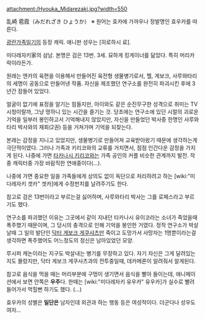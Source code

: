 attachment:/Hyouka_Midarezaki.jpg?width=550


乱崎 雹霞（みだれざき ひょうか） 
※ 원어는 효카에 가까우나 정발명인 효우카를 따른다.

[[광란가족일기]]의 등장 캐릭. 애니판 성우는 [히로하시 료].

미다레자키家의 삼남. 본명은 검은 13번. 3세. 묘하게 킹게이너를 닮았다. 특히 머리카락이라든가.

원래는 엔카의 육편을 이용해서 만들어진 육전형 생물병기로서, 헬, 게보크, 사루와타리의 세명이 공동으로 만들어낸 작품. 자신을 제조했던 연구소를 완전히 파괴시킨 후에 3년간 잠들어 있었다. 

얼굴이 없기에 표정을 알기는 힘들지만, 아이와도 같은 순진무구한 성격으로 취미는 TV시청이랄까, 그냥 멍하니 있는 시간을 즐기는 것. 당초에는 연구소에 있던 시절의 괴로운 기억을 일부러 봉인하고서 기억해내지 않았지만, 자신을 만들었던 박사중 한명인 사루와타리 박사와의 재회(2권) 등을 거쳐가며 기억을 되찾는다.

본래는 감정을 지니고 있었지만, 생물병기로 만들어져 교육받아왔기 때문에 생각하는게 극단적이였다. 그러나 가족과 키리코와의 교류를 거치면서, 점점 인간다운 감정을 가지게 된다. 나중에 가면 [[타카나시 키리코]]와는 가족 공인의 커플 비슷한 관계까지 발전. 작중 캐릭터중 가장 바람직한 연애중이다(...).

나중에 가면 중요한 일을 가족들에게 상의도 없이 독단으로 처리하려고 하는 [wiki:"미다레자키 겟카" 겟카]에게 수정펀치를 날려주기도 한다.

참고로 검은 13번이라고 부르는걸 싫어하며, 사루와타리 박사는 그를 로페스라고 부르기도 했다.

연구소를 파괴했던 이유는 그곳에서 같이 지내던 타카나시 유이코라는 소녀가 죽었을때 폭주했기 때문이며, 그 당시의 충격으로 인해 기억을 봉인한 거였다. 정작 연구소가 박살날때 그 일의 발단인 [[닥터 게보크 게쿠샤츠]]만 죽이고 도망가서 사망자는 1명뿐이라는걸 생각하면 폭주했어도 어느정도의 정신은 남아있었던 모양.

루시퍼 캐논이라는 지구도 박살내는 병기를 무장하고 있다. 자기 자신은 그게 달려있는지도 몰랐지만, 닥터 게보크 게쿠사츠과의 전투중일때, 데카메론이 알려줘서 알게된다.

참고로 음식을 먹을 때는 머리부분에 구멍이 생기면서 음식을 빨아 들이는데, 애니메이션에서 보면 안쪽은 '''우주'''다. 한때는 [wiki:"미다레자키 유우카" 유우카]가 실수로 빨려들어가서 먹힐뻔 하기도 했다. (…)

효우카의 성별은 '''일단은''' 남자인데 외관과 하는 행동 등은 여성적이다. 더군다나 성우도 여자...
